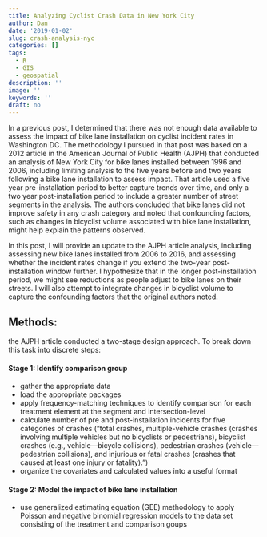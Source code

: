 ```yaml
---
title: Analyzing Cyclist Crash Data in New York City
author: Dan
date: '2019-01-02'
slug: crash-analysis-nyc
categories: []
tags:
  - R
  - GIS
  - geospatial
description: ''
image: ''
keywords: ''
draft: no
---
```


In a previous post, I determined that there was not enough data available to assess the impact of bike lane installation on cyclist incident rates in Washington DC. The methodology I pursued in that post was based on a 2012 article in the American Journal of Public Health (AJPH) that conducted an analysis of New York City for bike lanes installed between 1996 and 2006, including limiting analysis to the five years before and two years following a bike lane installation to assess impact. That article used a five year pre-installation period to better capture trends over time, and only a two year post-installation period to include a greater number of street segments in the analysis. The authors concluded that bike lanes did not improve safety in any crash category and noted that confounding factors, such as changes in bicyclist volume associated with bike lane installation, might help explain the patterns observed. 

In this post, I will provide an update to the AJPH article analysis, including assessing new bike lanes installed from 2006 to 2016, and assessing whether the incident rates change if you extend the two-year post-installation window further. I hypothesize that in the longer post-installation period, we might see reductions as people adjust to bike lanes on their streets. I will also attempt to integrate changes in bicyclist volume to capture the confounding factors that the original authors noted. 

## Methods:

the AJPH article conducted a two-stage design approach. To break down this task into discrete steps:

#### Stage 1: Identify comparison group
* gather the appropriate data
* load the appropriate packages 
* apply frequency-matching techniques to identify comparison for each treatment element at the segment and intersection-level
* calculate number of pre and post-installation incidents for five categories of crashes ("total crashes, multiple-vehicle crashes (crashes involving multiple vehicles but no bicyclists or pedestrians), bicyclist crashes (e.g., vehicle---bicycle collisions), pedestrian crashes (vehicle---pedestrian collisions), and injurious or fatal crashes (crashes that caused at least one injury or fatality).")
* organize the covariates and calculated values into a useful format

#### Stage 2: Model the impact of bike lane installation
* use generalized estimating equation (GEE) methodology to apply Poisson and negative binomial
regression models to the data set consisting of the treatment and comparison goups


